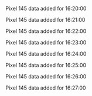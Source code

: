 Pixel 145 data added for 16:20:00

Pixel 145 data added for 16:21:00

Pixel 145 data added for 16:22:00

Pixel 145 data added for 16:23:00

Pixel 145 data added for 16:24:00

Pixel 145 data added for 16:25:00

Pixel 145 data added for 16:26:00

Pixel 145 data added for 16:27:00

